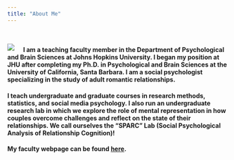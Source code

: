 ---
title: "About Me"
---

<br>

<img src = "images/profilejeff.jpg" style = "margin-right: 20px" align = "left">

#### I am a teaching faculty member in the Department of Psychological and Brain Sciences at Johns Hopkins University. I began my position at JHU after completing my Ph.D. in Psychological and Brain Sciences at the University of California, Santa Barbara. I am a social psychologist specializing in the study of adult romantic relationships.

#### I teach undergraduate and graduate courses in research methods, statistics, and social media psychology. I also run an undergraduate research lab in which we explore the role of mental representation in how couples overcome challenges and reflect on the state of their relationships. We call ourselves the **"SPARC"** Lab (**S**ocial **P**sychological **A**nalysis of **R**elationship **C**ognition)!

#### My faculty webpage can be found [here](https://pbs.jhu.edu/directory/jeff-bowen/){target="_blank"}.
